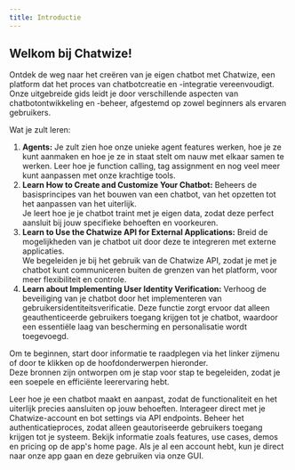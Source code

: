 ---
title: Introductie
---

## Welkom bij Chatwize!

Ontdek de weg naar het creëren van je eigen chatbot met Chatwize, een platform dat het proces van chatbotcreatie en -integratie vereenvoudigt.  
Onze uitgebreide gids leidt je door verschillende aspecten van chatbotontwikkeling en -beheer, afgestemd op zowel beginners als ervaren gebruikers.

Wat je zult leren:

1. **Agents:** Je zult zien hoe onze unieke agent features werken, hoe je ze kunt aanmaken en hoe je ze in staat stelt om nauw met elkaar samen te werken. Leer hoe je function calling, tag assignment en nog veel meer kunt aanpassen met onze krachtige tools.
2. **Learn How to Create and Customize Your Chatbot:** Beheers de basisprincipes van het bouwen van een chatbot, van het opzetten tot het aanpassen van het uiterlijk.  
   Je leert hoe je je chatbot traint met je eigen data, zodat deze perfect aansluit bij jouw specifieke behoeften en voorkeuren.
3. **Learn to Use the Chatwize API for External Applications:** Breid de mogelijkheden van je chatbot uit door deze te integreren met externe applicaties.  
   We begeleiden je bij het gebruik van de Chatwize API, zodat je met je chatbot kunt communiceren buiten de grenzen van het platform, voor meer flexibiliteit en controle.
4. **Learn about Implementing User Identity Verification:** Verhoog de beveiliging van je chatbot door het implementeren van gebruikersidentiteitsverificatie. Deze functie zorgt ervoor dat alleen geauthenticeerde gebruikers toegang krijgen tot je chatbot, waardoor een essentiële laag van bescherming en personalisatie wordt toegevoegd.

Om te beginnen, start door informatie te raadplegen via het linker zijmenu of door te klikken op de hoofdonderwerpen hieronder.  
Deze bronnen zijn ontworpen om je stap voor stap te begeleiden, zodat je een soepele en efficiënte leerervaring hebt.

<CardGroup cols={2}>
  <Card title="Chatbot" icon="message-bot" href="/creating-first-chatbot">
    Leer hoe je een chatbot maakt en aanpast, zodat de functionaliteit en het uiterlijk precies aansluiten op jouw behoeften.
  </Card>
  <Card
    title="Discover API's"
    icon="code"
    href="/api-reference/chatbots/create"
  >
    Interageer direct met je Chatwize-account en bot settings via API endpoints.
  </Card>
  <Card title="Authenticate Users" icon="webhook" href="/user-identity">
    Beheer het authenticatieproces, zodat alleen geautoriseerde gebruikers toegang krijgen tot je systeem.
  </Card>
  <Card
    title="Visit Chatwize Website"
    icon="browser"
    href="https://chatwize.ai"
  >
    Bekijk informatie zoals features, use cases, demos en pricing op de app's home page.
  </Card>
  <Card
    title="Go to our app"
    icon="computer-classic"
    href="https://app.chatwize.ai"
    color="#309C95"
  >
    Als je al een account hebt, kun je direct naar onze app gaan en deze gebruiken via onze GUI.
  </Card>
</CardGroup>